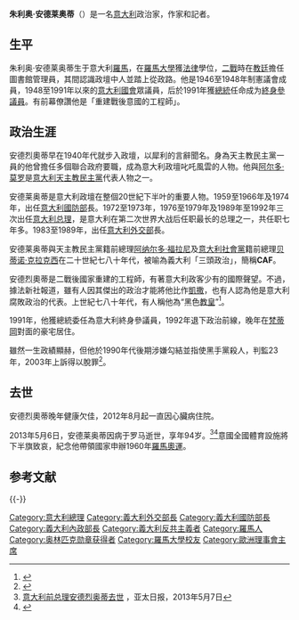 {{Infobox officeholder
| name              = 朱利奧·安德萊奧蒂<br/>Giulio Andreotti
| image             = File:Giulio Andreotti.jpg
| imagesize         = 200px
| caption           =
| order             = 第41任[[意大利总理|意大利总理]]
| term_start        = 1972年2月17日
| term_end          = 1973年7月7日
| predecessor       = [[埃米利奥·科隆博|埃米利奥·科隆博]]
| successor         = [[马里亚诺·鲁莫尔|马里亚诺·鲁莫尔]]
| term_start2       = 1976年7月29日
| term_end2         = 1979年8月4日
| nationality       = [[意大利|意大利]]
| predecessor2      = [[阿尔多·莫罗|阿尔多·莫罗]]
| successor2        = [[弗朗切斯科·科西加|弗朗切斯科·科西加]]
| term_start3       = 1989年7月22日
| term_end3         = 1992年6月24日
| predecessor3      = [[奇里亚科·德米塔|奇里亚科·德米塔]]
| successor3        = [[朱利亚诺·阿马托|朱利亚诺·阿马托]]
| order6            = 意大利終身參議員
| constituency6     = ''[[弗朗切斯科·科西加|弗朗切斯科·科西加]]总统提名''
| term_start6       = 1991年6月19日
| term_end6         = 2013年5月6日
| birth_date        = {{birth date|1919|1|14}}
| birth_place       = [[意大利|意大利]][[羅馬|羅馬]]
| death_date        = {{death date and age|2013|5|6|1919|1|14}}
| death_place       = [[意大利|意大利]][[羅馬|羅馬]]
| spouse            = Livia Danese
| alma_mater        = [[羅馬大學|羅馬大學]]
| party             = [[意大利天主教民主党|天主教民主党]]
| religion          = [[罗马天主教|罗马天主教]]
}}

'''朱利奥·安德莱奥蒂'''（{{lang-it|'''Giulio Andreotti'''}}）{{BD|1919年|1月14日|2013年|5月6日|catIdx=Andreotti}}是一名[[意大利|意大利]]政治家，作家和記者。

== 生平 ==
朱利奥·安德莱奥蒂生于意大利[[羅馬|羅馬]]，在[[羅馬大學|羅馬大學]]獲[[法律|法律]]學位，[[二戰|二戰]]時在[[教廷|教廷]]擔任圖書館管理員，其間認識政壇中人並踏上從政路。他是1946至1948年制憲議會成員，1948至1991年以來的[[意大利國會|意大利國會]]眾議員，后於1991年獲[[意大利總統|總統]]任命成为[[終身參議員|終身參議員]]。有前幕僚讚他是「重建戰後意國的工程師」。

== 政治生涯 ==
安德烈奧蒂早在1940年代就步入政壇，以犀利的言辭聞名。身為天主教民主黨一員的他曾擔任多個聯合政府要職，成為意大利政壇叱吒風雲的人物。他與[[阿尔多·莫罗|阿尔多·莫罗]]是[[意大利天主教民主黨|意大利天主教民主黨]]代表人物之一。

安德莱奥蒂是意大利政壇在整個20世紀下半叶的重要人物。1959至1966年及1974年，出任[[意大利國防部|意大利國防部]]長。1972至1973年，1976至1979年及1989年至1992年三次出任[[意大利总理|意大利总理]]，是意大利在第二次世界大战后任职最长的总理之一，共任职七年多。1983至1989年，出任[[意大利外交部|意大利外交部]]長。

安德莱奥蒂與天主教民主黨籍前總理[[阿纳尔多·福拉尼|阿纳尔多·福拉尼]]及[[意大利社會黨|意大利社會黨]]籍前總理[[贝蒂诺·克拉克西|贝蒂诺·克拉克西]]在二十世紀七八十年代，被喻為義大利「三頭政治」，簡稱'''CAF'''。

安德烈奧蒂是二戰後國家重建的工程師，有著意大利政客少有的國際聲望。不過，據法新社報道，雖有人因其傑出的政治才能將他比作[[凱撒|凱撒]]，也有人認為他是意大利腐敗政治的代表。上世紀七八十年代，有人稱他為“黑色[[教皇|教皇]]”<ref>{{Cite web |url=http://news.xinhuanet.com/world/2013-05/07/c_124674899.htm |title=意大利七任老總理逝世 |access-date=2016-05-18 |archive-date=2016-09-28 |archive-url=https://web.archive.org/web/20160928110133/http://news.xinhuanet.com/world/2013-05/07/c_124674899.htm |dead-url=no }}</ref>。

1991年，他獲總統委任為意大利終身參議員，1992年退下政治前線，晚年在[[梵蒂岡|梵蒂岡]]對面的豪宅居住。

雖然一生政績顯赫，但他於1990年代後期涉嫌勾結並指使黑手黨殺人，判監23年，2003年上訴得以脫罪<ref>{{Cite web |url=http://paper.wenweipo.com/2013/05/07/GJ1305070012.htm |title=意傳奇總理安德烈奧蒂逝世 |access-date=2013-05-07 |archive-date=2020-08-14 |archive-url=https://web.archive.org/web/20200814201352/http://paper.wenweipo.com/2013/05/07/GJ1305070012.htm |dead-url=no }}</ref>。

== 去世 ==
安德烈奧蒂晚年健康欠佳，2012年8月起一直因心臟病住院。

2013年5月6日，安德莱奥蒂因病于罗马逝世，享年94岁。<ref>[http://www.apdnews.com/news/25766.html 意大利前总理安德烈奥蒂去世] {{webarchive|url=https://web.archive.org/web/20130508135420/http://www.apdnews.com/news/25766.html |date=2013-05-08 }}，亚太日报，2013年5月7日</ref><ref>{{cite news|author=|url=http://www.dfdaily.com/html/51/2013/5/6/991241.shtml|title=意大利前总理安德莱奥蒂逝世 享年94岁|work=[[东方早报|东方早报]]|date=2013-05-06|accessdate=2013-05-06|deadurl=yes|archiveurl=https://web.archive.org/web/20130607043423/http://www.dfdaily.com/html/51/2013/5/6/991241.shtml|archivedate=2013-06-07}}</ref>意國全國體育設施將下半旗致哀，紀念他帶領國家申辦1960年[[羅馬奧運|羅馬奧運]]。

== 参考文献 ==
{{Reflist}}

{{-}}
{{start box}}
{{succession box|[[埃米利奥·科隆博|埃米利奥·科隆博]]|[[马里亚诺·鲁莫尔|马里亚诺·鲁莫尔]]|{{flagicon|ITA}} [[意大利总理|意大利总理]]|1972年—1973年}}
{{succession box|[[阿尔多·莫罗|阿尔多·莫罗]]|[[弗朗切斯科·科西加|弗朗切斯科·科西加]]|{{flagicon|ITA}} [[意大利总理|意大利总理]]|1976年—1979年}}
{{succession box|[[奇里亚科·德米塔|奇里亚科·德米塔]]|[[朱利亚诺·阿马托|朱利亚诺·阿马托]]|{{flagicon|ITA}} [[意大利总理|意大利总理]]|1989年—1992年}}
{{end box}}

{{欧洲理事会主席}}
{{意大利總理}}
{{冷戰相關人物}}

{{Authority control}}

{{DEFAULTSORT:Andreotti, Giulio}}
[[Category:意大利總理|Category:意大利總理]]
[[Category:義大利外交部長|Category:義大利外交部長]]
[[Category:義大利國防部長|Category:義大利國防部長]]
[[Category:義大利內政部長|Category:義大利內政部長]]
[[Category:義大利反共主義者|Category:義大利反共主義者]]
[[Category:羅馬人|Category:羅馬人]]
[[Category:奥林匹克勋章获得者|Category:奥林匹克勋章获得者]]
[[Category:羅馬大學校友|Category:羅馬大學校友]]
[[Category:歐洲理事會主席|Category:歐洲理事會主席]]
